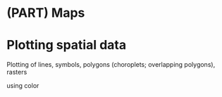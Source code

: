 # (PART) Maps {-}

# Plotting spatial data

Plotting of lines, symbols, polygons (choroplets; overlapping polygons), rasters

using color
